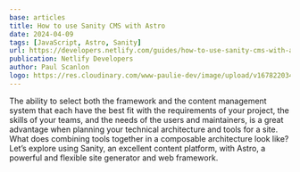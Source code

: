 ```yaml
---
base: articles
title: How to use Sanity CMS with Astro
date: 2024-04-09
tags: [JavaScript, Astro, Sanity]
url: https://developers.netlify.com/guides/how-to-use-sanity-cms-with-astro/
publication: Netlify Developers
author: Paul Scanlon
logo: https://res.cloudinary.com/www-paulie-dev/image/upload/v1678220344/paulie.dev/Logos/netlify-logo_joepbr.png
---
```


The ability to select both the framework and the content management system that each have the best fit with the requirements of your project, the skills of your teams, and the needs of the users and maintainers, is a great advantage when planning your technical architecture and tools for a site. What does combining tools together in a composable architecture look like? Let’s explore using Sanity, an excellent content platform, with Astro, a powerful and flexible site generator and web framework.
